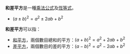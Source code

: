 '''和差平方'''是一種[[乘法公式|乘法公式]]及[[恆等式|恆等式]]。
*<math>(a \pm b)^2 = a^2 \pm 2ab + b^2</math>

'''和差平方'''可以指：
* [[和平方|和平方]]，兩個數目總和的平方：<math>(a+b)^2 = a^2 + 2ab + b^2</math>
* [[差平方|差平方]]，兩個數目的差的平方：<math>(a-b)^2 = a^2 - 2ab + b^2</math>
{{Mathdab}}
{{basic identity}}